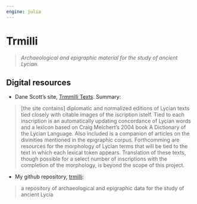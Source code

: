 ```yaml
---
engine: julia
---
```


# Trmilli


> *Archaeological and epigraphic material for the study of ancient Lycian*.

## Digital resources


- Dane Scott's site, [Trmmilli Texts](https://descot21.github.io/Lycian/). Summary:

> [the site contains] diplomatic and normalized editions of Lycian texts tied closely with citable images of the iscription istelf. Tied to each inscription is an automatically updating concordance of Lycian words and a lexicon based on Craig Melchert’s 2004 book A Dictionary of the Lycian Language. Also included is a companion of articles on the divinities mentioned in the epigraphic corpus. Forthcomming are resources for the morphology of Lycian terms that will be tied to the text in which each lexical token appears. Translation of these texts, though possible for a select number of inscriptions with the completion of the morphology, is beyond the scope of this project.


- My github repository, [trmilli](https://github.com/neelsmith/trmilli):

> a repository of archaeological and epigraphic data for the study of ancient Lycia